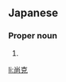 ==Japanese==
{{ja-kanjitab|なお|かつ}}

===Proper noun===
{{ja-pos|proper|なおかつ}}

# {{given name|male|lang=ja|sort=なおかつ}}

[[li:尚克]]